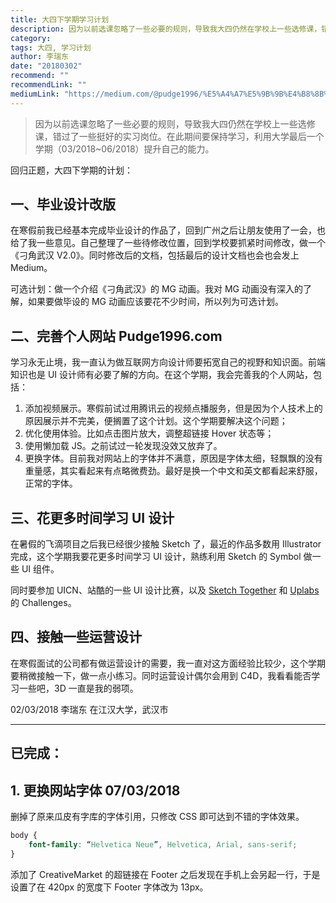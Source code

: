 ```yaml
---
title: 大四下学期学习计划
description: 因为以前选课忽略了一些必要的规则，导致我大四仍然在学校上一些选修课，错过了一些挺好的实习岗位。在此期间要保持学习，利用大学最后一个学期（03/2018~06/2018）提升自己的能力。
category: 
tags: 大四, 学习计划
author: 李瑞东
date: "20180302"
recommend: ""
recommendLink: ""
mediumLink: "https://medium.com/@pudge1996/%E5%A4%A7%E5%9B%9B%E4%B8%8B%E5%AD%A6%E6%9C%9F%E5%AD%A6%E4%B9%A0%E8%AE%A1%E5%88%92-1fbbd141139b"
---
```


> 因为以前选课忽略了一些必要的规则，导致我大四仍然在学校上一些选修课，错过了一些挺好的实习岗位。在此期间要保持学习，利用大学最后一个学期（03/2018~06/2018）提升自己的能力。

回归正题，大四下学期的计划：

## 一、毕业设计改版

在寒假前我已经基本完成毕业设计的作品了，回到广州之后让朋友使用了一会，也给了我一些意见。自己整理了一些待修改位置，回到学校要抓紧时间修改，做一个《刁角武汉 V2.0》。同时修改后的文档，包括最后的设计文档也会也会发上 Medium。

可选计划：做一个介绍《刁角武汉》的 MG 动画。我对 MG 动画没有深入的了解，如果要做毕设的 MG 动画应该要花不少时间，所以列为可选计划。

## 二、完善个人网站 Pudge1996.com

学习永无止境，我一直认为做互联网方向设计师要拓宽自己的视野和知识面。前端知识也是 UI 设计师有必要了解的方向。在这个学期，我会完善我的个人网站，包括：

1. 添加视频展示。寒假前试过用腾讯云的视频点播服务，但是因为个人技术上的原因展示并不完美，便搁置了这个计划。这个学期要解决这个问题；
2. 优化使用体验。比如点击图片放大，调整超链接 Hover 状态等；
3. 使用懒加载 JS。之前试过一轮发现没效又放弃了。
4. 更换字体。目前我对网站上的字体并不满意，原因是字体太细，轻飘飘的没有重量感，其实看起来有点略微费劲。最好是换一个中文和英文都看起来舒服，正常的字体。

## 三、花更多时间学习 UI 设计

在暑假的飞滴项目之后我已经很少接触 Sketch 了，最近的作品多数用 Illustrator 完成，这个学期我要花更多时间学习 UI 设计，熟练利用 Sketch 的 Symbol 做一些 UI 组件。

同时要参加 UICN、站酷的一些 UI 设计比赛，以及 [Sketch Together](https://www.facebook.com/groups/sketchtogether/) 和 [Uplabs](https://www.uplabs.com/challenges) 的 Challenges。

## 四、接触一些运营设计

在寒假面试的公司都有做运营设计的需要，我一直对这方面经验比较少，这个学期要稍微接触一下，做一点小练习。同时运营设计偶尔会用到 C4D，我看看能否学习一些吧，3D 一直是我的弱项。

02/03/2018 李瑞东 在江汉大学，武汉市

--- 

## 已完成：

## 1. 更换网站字体 07/03/2018


删掉了原来瓜皮有字库的字体引用，只修改 CSS 即可达到不错的字体效果。

```css
body {
    font-family: “Helvetica Neue”, Helvetica, Arial, sans-serif;
}
```

添加了 CreativeMarket 的超链接在 Footer 之后发现在手机上会另起一行，于是设置了在 420px 的宽度下 Footer 字体改为 13px。

